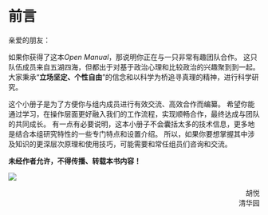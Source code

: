 # 前言 {.unnumbered}

亲爱的朋友：

如果你获得了这本*Open Manual*，那说明你正在与一只非常有趣团队合作。
这只队伍成员来自五湖四海，但都出于对基于政治心理和比较政治的兴趣聚到到一起。
大家秉承“**立场坚定、个性自由**”的信念和以科学为桥追寻真理的精神，进行[科学]{.red}研究。

这个小册子是为了方便你与组内成员进行有效交流、高效合作而编纂。
希望你能通过学习，在操作层面更好融入我们的工作流程，实现顺畅合作，最终达成与团队的共同成长。
有一点有必要说明，这本小册子不会囊括太多的技术信息，更多地是结合本组研究特性的一些专门特点和设置介绍。
所以，如果你要想掌握其中涉及知识的更深层次原理和使用技巧，可能需要和常任组员们咨询和交流。

:::{.callout-important}
[**未经作者允许，不得传播、转载本书内容！**]{.red}
:::


![](images/goodluck.gif){fig-align="center"}

:::{style="text-align:right; margin-top: 1em"}
胡悦    
清华园
:::